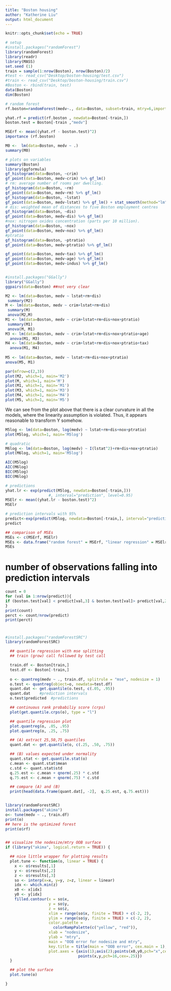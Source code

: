 ```yaml
---
title: "Boston housing"
author: "Katherine Liu"
output: html_document
---
```


```r
knitr::opts_chunk$set(echo = TRUE)
```

```r
# setup
#install.packages("randomForest")
library(randomForest)
library(readr)
library(MASS)
set.seed (1)
train = sample(1:nrow(Boston), nrow(Boston)/2)
#test <- read_csv("Desktop/boston-housing/test.csv")
#train <- read_csv("Desktop/boston-housing/train.csv")
#Boston <- rbind(train, test)
data(Boston)
dim(Boston)

```

```r
# random forest
rf.boston=randomForest(medv~., data=Boston, subset=train, mtry=6,importance =TRUE)

yhat.rf = predict(rf.boston , newdata=Boston[-train,])
boston.test = Boston[-train ,"medv"]

MSErf <- mean((yhat.rf - boston.test)^2)
importance (rf.boston)
```
```r
M0 <-  lm(data=Boston, medv ~ .)
summary(M0)

# plots on variables
summary(Boston)
library(ggformula)
gf_histogram(data=Boston, ~crim)
gf_point(data=Boston, medv~crim) %>% gf_lm()
# rm: average number of rooms per dwelling.
gf_histogram(data=Boston, ~rm)
gf_point(data=Boston, medv~rm) %>% gf_lm()
gf_histogram(data=Boston, ~lstat)
gf_point(data=Boston, medv~lstat) %>% gf_lm() + stat_smooth(method="lm", se=TRUE, fill=NA,formula=y ~ poly(x, 2, raw=TRUE),colour="red")+ stat_smooth(method="lm", se=TRUE, fill=NA,formula=y ~ poly(x, 3, raw=TRUE),colour="green")
# dis: weighted mean of distances to five Boston employment centres
gf_histogram(data=Boston, ~dis)
gf_point(data=Boston, medv~dis) %>% gf_lm()
#nox: nitrogen oxides concentration (parts per 10 million).
gf_histogram(data=Boston, ~nox)
gf_point(data=Boston, medv~nox) %>% gf_lm()
#ptratio
gf_histogram(data=Boston, ~ptratio)
gf_point(data=Boston, medv~ptratio) %>% gf_lm()

gf_point(data=Boston, medv~tax) %>% gf_lm()
gf_point(data=Boston, medv~age) %>% gf_lm()
gf_point(data=Boston, medv~indus) %>% gf_lm()



```
```r
#install.packages("GGally")
library("GGally")
ggpairs(data=Boston) ##not very clear

M2 <- lm(data=Boston, medv ~ lstat+rm+dis)
 summary(M2)
M <- lm(data=Boston, medv ~ crim+lstat+rm+dis)
 summary(M)
 anova(M2,M)
M1 <- lm(data=Boston, medv ~ crim+lstat+rm+dis+nox+ptratio)
 summary(M1)
 anova(M, M1)
M3 <- lm(data=Boston, medv ~ crim+lstat+rm+dis+nox+ptratio+age)
  anova(M1, M3)
M4 <- lm(data=Boston, medv ~ crim+lstat+rm+dis+nox+ptratio+tax)
  anova(M1, M4)
  
M5 <- lm(data=Boston, medv ~ lstat+rm+dis+nox+ptratio)
anova(M5, M1)

par(mfrow=c(2,3))
plot(M2, which=1, main='M2')
plot(M, which=1, main='M') 
plot(M1, which=1, main='M1') 
plot(M3, which=1, main='M3') 
plot(M4, which=1, main='M4') 
plot(M5, which=1, main='M5') 

```

We can see from the plot above that there is a clear curvature in all the models, where the linearity assumption is violated. Thus, it appears reasonable to transform Y somehow.

```r
M5log <- lm(data=Boston, log(medv) ~ lstat+rm+dis+nox+ptratio)
plot(M5log, which=1, main='M5log') 

# quadratic
M6log <- lm(data=Boston, log(medv) ~ I(lstat^2)+rm+dis+nox+ptratio)
plot(M6log, which=1, main='M5log') 

AIC(M5log)
AIC(M6log)
BIC(M5log)
BIC(M6log)

```


```r
# predictions
yhat.lr <- exp(predict(M5log, newdata=Boston[-train,]))
                   #, interval="prediction", level=0.95)
MSElr <- mean((yhat.lr - boston.test)^2)
MSElr

```

```r
# prediction intervals with 95%                                              
predict<-exp(predict(M5log, newdata=Boston[-train,], interval="prediction", level=0.95))
predict
```

```r
## comparison of MSEs
MSEs <- c(MSErf, MSElr)
MSEs <- data.frame("random forest" = MSErf, "linear regression" = MSElr)
MSEs 

```

# number of observations falling into prediction intervals
```r
count = 0
for (val in 1:nrow(predict)){
if (boston.test[val] < predict[val,3] & boston.test[val]> predict[val,2]) {count = count + 1}
}
print(count)
perct <- count/nrow(predict)
print(perct)
```

# 
```r
#install.packages("randomForestSRC")
library(randomForestSRC)

  ## quantile regression with mse splitting
  ## train (grow) call followed by test call

  train.df <- Boston[train,]
  test.df <- Boston[-train,]
  
  o <- quantreg(medv ~ ., train.df, splitrule = "mse", nodesize = 1)
  o.test <- quantreg(object=o, newdata=test.df)
  quant.dat <- get.quantile(o.test, c(.05, .95))
  quant.dat    #prediction intervals
  o.test$predicted  #predictions

  ## continuous rank probabiliy score (crps) 
  plot(get.quantile.crps(o), type = "l")

  ## quantile regression plot
  plot.quantreg(o, .05, .95)
  plot.quantreg(o, .25, .75)

  ## (A) extract 25,50,75 quantiles
  quant.dat <- get.quantile(o, c(.25, .50, .75))

  ## (B) values expected under normality
  quant.stat <- get.quantile.stat(o)
  c.mean <- quant.stat$mean
  c.std <- quant.stat$std
  q.25.est <- c.mean + qnorm(.25) * c.std
  q.75.est <- c.mean + qnorm(.75) * c.std

  ## compare (A) and (B)
  print(head(data.frame(quant.dat[, -2],  q.25.est, q.75.est)))



```

```r
library(randomForestSRC)
install.packages("akima")
o<- tune(medv ~ ., train.df)
print(o)
## here is the optimized forest 
print(o$rf)


## visualize the nodesize/mtry OOB surface
if (library("akima", logical.return = TRUE)) {

  ## nice little wrapper for plotting results
  plot.tune <- function(o, linear = TRUE) {
    x <- o$results[,1]
    y <- o$results[,2]
    z <- o$results[,3]
    so <- interp(x=x, y=y, z=z, linear = linear)
    idx <- which.min(z)
    x0 <- x[idx]
    y0 <- y[idx]
    filled.contour(x = so$x,
                   y = so$y,
                   z = so$z,
                   xlim = range(so$x, finite = TRUE) + c(-2, 2),
                   ylim = range(so$y, finite = TRUE) + c(-2, 2),
                   color.palette =
                     colorRampPalette(c("yellow", "red")),
                   xlab = "nodesize",
                   ylab = "mtry",
                   main = "OOB error for nodesize and mtry",
                   key.title = title(main = "OOB error", cex.main = 1),
                   plot.axes = {axis(1);axis(2);points(x0,y0,pch="x",cex=1,font=2);
                                points(x,y,pch=16,cex=.25)})
  }

  ## plot the surface
  plot.tune(o)

}
```


